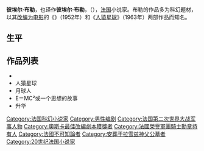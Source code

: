 {{unreferenced|time=2012-01-05T09:17:25+00:00}}
{{Infobox writer <!-- for more information see [[:Template:Infobox_writer/doc|:Template:Infobox writer/doc]] --> 
| name         = 彼埃尔·布勒<br />Pierre Boulle
| image        = 
| imagesize    = 
| alt          = 
| caption      = 
| pseudonym    = 
| birth_name    = 
| birth_date    = {{Birth date|1912|2|20|df=y}}
| birth_place   = 法国[[阿维尼翁|阿维尼翁]]
| death_date    = {{death date and age|1994|1|30|1912|2|20|df=y}}
| death_place   = 法国[[巴黎|巴黎]]
| occupation   = [[作家|作家]]
| nationality  = [[法国|法国]]
| ethnicity    = 
| citizenship  = 
| education    = 
| alma_mater   = 
| period       = 1950–1992
| genre        = 
| subject      = 
| movement     = 
| notableworks = [[桂河大桥_(小说)|桂河大桥]]<br />[[人猿星球_(小说)|人猿星球]]
| spouse       = 
| partner      = 
| children     = 
| relatives    = 
| influences   = 
| influenced   = 
| awards       = 
| signature    = 
| website      = 
| portaldisp   = 
}}
'''彼埃尔·布勒'''{{BD|1912年|2月20日|1994年|1月30日|P}}，也译作'''彼埃尔·布勒'''，（{{lang-fr|Pierre-François-Marie-Louis Boulle}}），[[法国|法国]]小说家。布勒的作品多为科幻题材，以其[[桂河大桥|改编为电影]]的《{{le|桂河大桥 (小说)|The Bridge over the River Kwai|桂河大桥}}》（1952年）和《[[人猿星球_(小说)|人猿星球]]》（1963年）两部作品而知名。

== 生平 ==
{{Expand section}}

== 作品列表 ==
*{{le|桂河大桥 (小说)|The Bridge over the River Kwai|桂河大桥}}
*人猿星球
*月球人
*E＝MC²或一个思想的故事
*升华

{{Authority control}}
{{DEFAULTSORT:Boulle, Pierre}}
[[Category:法国科幻小说家|Category:法国科幻小说家]]
[[Category:男性编剧|Category:男性编剧]]
[[Category:法国第二次世界大战军事人物|Category:法国第二次世界大战军事人物]]
[[Category:奧斯卡最佳改編劇本獲獎者|Category:奧斯卡最佳改編劇本獲獎者]]
[[Category:法國榮譽軍團騎士勳章持有人|Category:法國榮譽軍團騎士勳章持有人]]
[[Category:法國不可知論者|Category:法國不可知論者]]
[[Category:安葬于拉雪兹神父公墓者|Category:安葬于拉雪兹神父公墓者]]
[[Category:20世纪法国小说家|Category:20世纪法国小说家]]